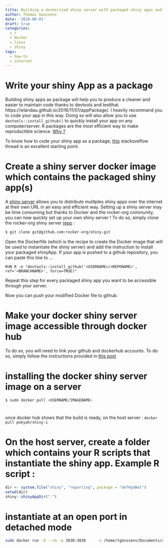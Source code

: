```yaml
---
title: Building a dockerized shiny server with packaged shiny apps and deploy it publicly in 2 minutes
author: Thomas Goossens
date: '2018-08-01'
draft: true
categories:
  - r
  - docker
  - linux
  - shiny
tags:
  - how-to
  - internet
---
```


# Write your shiny App as a package

Building shiny apps as package will help you to produce a cleaner and easier to maintain code thanks to devtools and testthat. https://wlandau.github.io/2016/11/01/appPackage/. I heavily recommand you to code your app in this way. Doing so will also allow you to use `devtools::install_github()` to quickly install your app on any computer/server.
R packages are the most efficient way to make reproductible science. [Why ?](https://kbroman.org/pkg_primer/pages/why.html)

To know how to code your shiny app as a package, [this](https://stackoverflow.com/questions/37830819/developing-shiny-app-as-a-package-and-deploying-it-to-shiny-server) stackoveflow thread is an excellent starting point.

# Create a shiny server docker image which contains the packaged shiny app(s)

A [shiny server](https://shiny.rstudio.com/articles/shiny-server.html) allows you to distribute mulitples shiny apps over the internet at their own URL in an easy and efficient way. Setting up a shiny server may be time consuming but thanks to Docker and the rocker-org community, you can now quickly set up your own shiny server ! To do so, simply clone the rocker-org shiny server [repo](https://github.com/tocker-org/shiny-1) :

```bash
$ git clone git@github.com:rocker-org/shiny.git
```

Open the Dockerfile (which is the recipe to create the Docker image that will be used to instantiate the shiny server) and add the instruction to install your packaged shinyApp.
If your app is pushed to a github repository, you can paste this line to ... 

`RUN R -e "devtools::install_github('<USERNAME>/<REPONAME>', ref='<BRANCHNAME>', force=TRUE)"`

Repeat this step for every packaged shiny app you want to be accessible through your server.

Now you can push your modified Docker file to github. 

# Make your docker shiny server image accessible through docker hub

To do so, you will need to link your github and dockerhub accounts. To do so, simply follow the instructions provided in [this post](https://felixcentmerino.wordpress.com/containers/sync-up-docker-hub-and-github-to-build-images-automatically/)

# installing the docker shiny server image on a server 

```bash
$ sudo docker pull <USERNAME/IMAGENAME>
```



#



once docker hub shows that the build is ready, on the host server :
`docker pull pokyah/shiny-1`

# On the host server, create a folder which contains your R scripts that instantiate the shiny app. Example R script : 

```r
dir <- system.file("shiny", "reporting", package = "defHydWal")
setwd(dir)
shiny::shinyAppDir(".")
```

# instantiate at an open port in detached mode
```bash
sudo docker run -d --rm -p 3838:3838     -v /home/tgoossens/Documents/code/agrometeor/shiny-1/mountpoints/:/srv/shiny-server/     -v /srv/shinylog/:/var/log/shiny-server/     pokyah/shinyagro
```